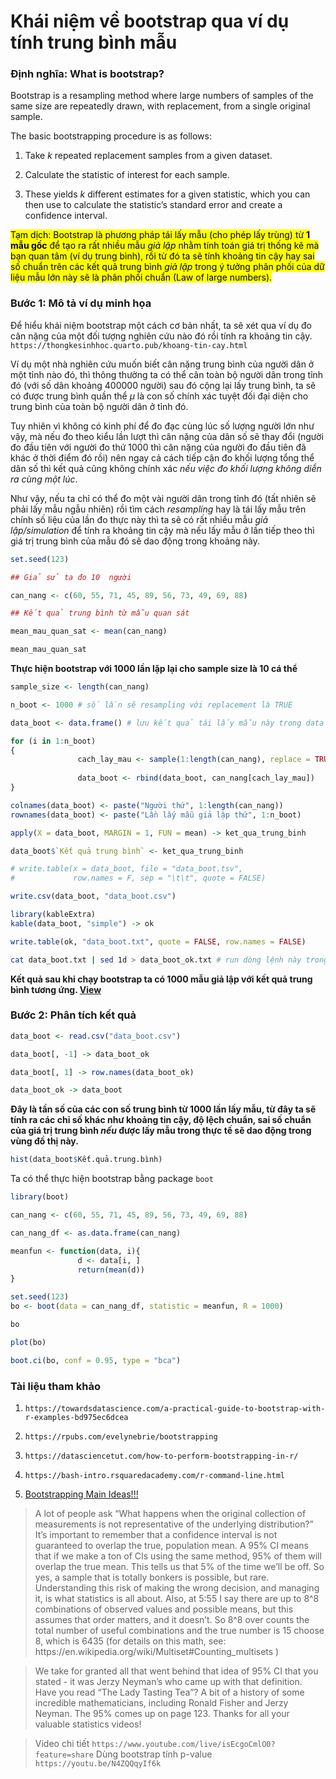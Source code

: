 # <b>Khái niệm về bootstrap qua ví dụ tính trung bình mẫu</b> 

### **Định nghĩa: What is bootstrap?**

Bootstrap is a resampling method where large numbers of samples of the same size are repeatedly drawn, with replacement, from a single original sample.

The basic bootstrapping procedure is as follows:
              
1. Take *k* repeated replacement samples from a given dataset.

2. Calculate the statistic of interest for each sample.

3. These yields *k* different estimates for a given statistic, which you can then use to calculate the statistic’s standard error and create a confidence interval.

<mark>Tạm dịch: Bootstrap là phương pháp tái lấy mẫu (cho phép lấy trùng) từ **1 mẫu gốc** để tạo ra rất nhiều mẫu *giả lập* nhằm tính toán giá trị thống kê mà bạn quan tâm (ví dụ trung bình), rồi từ đó ta sẽ tính khoảng tin cậy hay sai số chuẩn trên các kết quả trung bình *giả lập* trong ý tưởng phân phối của dữ liệu mẫu lớn này sẽ là phân phối chuẩn (Law of large numbers).</mark> 

### **Bước 1: Mô tả ví dụ minh họa**

Để hiểu khái niệm bootstrap một cách cơ bản nhất, ta sẽ xét qua ví dụ đo cân nặng của một đối tượng nghiên cứu nào đó rồi tính ra khoảng tin cậy. `https://thongkesinhhoc.quarto.pub/khoang-tin-cay.html`

Ví dụ một nhà nghiên cứu muốn biết cân nặng trung bình của người dân ở một tỉnh nào đó, thì thông thường ta có thể cân toàn bộ người dân trong tỉnh đó (với số dân khoảng 400000 người) sau đó cộng lại lấy trung bình, ta sẽ có được trung bình quần thể $\mu$ là con số chính xác tuyệt đối đại diện cho trung bình của toàn bộ người dân ở tỉnh đó.

Tuy nhiên vì không có kinh phí để đo đạc cùng lúc số lượng người lớn như vậy, mà nếu đo theo kiểu lần lượt thì cân nặng của dân số sẽ thay đổi (người đo đầu tiên với người đo thứ 1000 thì cân nặng của người đo đầu tiên đã khác ở thời điểm đó rồi) nên ngay cả cách tiếp cận đo khối lượng tổng thể dân số thì kết quả cũng không chính xác *nếu việc đo khối lượng không diễn ra cùng một lúc*.

Như vậy, nếu ta chỉ có thể đo một vài người dân trong tỉnh đó (tất nhiên sẽ phải lấy mẫu ngẫu nhiên) rồi tìm cách *resampling* hay là tái lấy mẫu trên chính số liệu của lần đo thực này thì ta sẽ có rất nhiều mẫu *giả lập/simulation* để tính ra khoảng tin cậy mà nếu lấy mẫu ở lần tiếp theo thì giá trị trung bình của mẫu đó sẽ dao động trong khoảng này.

```r
set.seed(123)

## Giả sử ta đo 10  người

can_nang <- c(60, 55, 71, 45, 89, 56, 73, 49, 69, 88)
```

```r
## Kết quả trung bình từ mẫu quan sát

mean_mau_quan_sat <- mean(can_nang)

mean_mau_quan_sat
```

**Thực hiện bootstrap với 1000 lần lặp lại cho sample size là 10 cá thể**

```r
sample_size <- length(can_nang)

n_boot <- 1000 # số lần sẽ resampling với replacement là TRUE

data_boot <- data.frame() # lưu kết quả tái lấy mẫu này trong data frame

for (i in 1:n_boot)
{
               cach_lay_mau <- sample(1:length(can_nang), replace = TRUE)
               
               data_boot <- rbind(data_boot, can_nang[cach_lay_mau])
}

colnames(data_boot) <- paste("Người thứ", 1:length(can_nang)) 
rownames(data_boot) <- paste("Lần lấy mẫu giả lập thứ", 1:n_boot)

apply(X = data_boot, MARGIN = 1, FUN = mean) -> ket_qua_trung_binh

data_boot$`Kết quả trung bình` <- ket_qua_trung_binh

# write.table(x = data_boot, file = "data_boot.tsv", 
#             row.names = F, sep = "\t\t", quote = FALSE)

write.csv(data_boot, "data_boot.csv")

library(kableExtra)
kable(data_boot, "simple") -> ok

write.table(ok, "data_boot.txt", quote = FALSE, row.names = FALSE)
```

```bash
cat data_boot.txt | sed 1d > data_boot_ok.txt # run dòng lệnh này trong bash để bỏ dòng đầu tiên
```

**Kết quả sau khi chạy bootstrap ta có 1000 mẫu giả lập với kết quả trung bình tương ứng. [View](https://tuhocr.netlify.app/dataset/data_boot_ok.txt)**

### **Bước 2: Phân tích kết quả**

```r
data_boot <- read.csv("data_boot.csv")

data_boot[, -1] -> data_boot_ok

data_boot[, 1] -> row.names(data_boot_ok)

data_boot_ok -> data_boot
```

**Đây là tần số của các con số trung bình từ 1000 lần lấy mẫu, từ đây ta sẽ tính ra các chỉ số khác như khoảng tin cậy, độ lệch chuẩn, sai số chuẩn của giá trị trung bình *nếu* được lấy mẫu trong thực tế sẽ dao động trong vùng đồ thị này.**

```r
hist(data_boot$Kết.quả.trung.bình)
```

Ta có thể thực hiện bootstrap bằng package `boot`

```r
library(boot)

can_nang <- c(60, 55, 71, 45, 89, 56, 73, 49, 69, 88)

can_nang_df <- as.data.frame(can_nang)

meanfun <- function(data, i){
               d <- data[i, ]
               return(mean(d))   
}

set.seed(123)
bo <- boot(data = can_nang_df, statistic = meanfun, R = 1000)

bo

plot(bo)

boot.ci(bo, conf = 0.95, type = "bca")
```

### **Tài liệu tham khảo**

1. `https://towardsdatascience.com/a-practical-guide-to-bootstrap-with-r-examples-bd975ec6dcea`

2. `https://rpubs.com/evelynebrie/bootstrapping`

3. `https://datasciencetut.com/how-to-perform-bootstrapping-in-r/`

4. `https://bash-intro.rsquaredacademy.com/r-command-line.html`

5. [Bootstrapping Main Ideas!!!](https://youtu.be/Xz0x-8-cgaQ)

> A lot of people ask "What happens when the original collection of measurements is not representative of the underlying distribution?" It's important to remember that a confidence interval is not guaranteed to overlap the true, population mean. A 95% CI means that if we make a ton of CIs using the same method, 95% of them will overlap the true mean. This tells us that 5% of the time we'll be off. So yes, a sample that is totally bonkers is possible, but rare. Understanding this risk of making the wrong decision, and managing it, is what statistics is all about.
Also, at 5:55 I say there are up to 8^8 combinations of observed values and possible means, but this assumes that order matters, and it doesn't. So 8^8 over counts the total number of useful combinations and the true number is 15 choose 8, which is 6435 (for details on this math, see: https://en.wikipedia.org/wiki/Multiset#Counting_multisets )

>We take for granted all that went behind that idea of 95% CI that you stated - it was Jerzy Neyman's who came up with that definition. Have you read "The Lady Tasting Tea"? A bit of a history of some incredible mathematicians, including Ronald Fisher and Jerzy Neyman. The 95% comes up on page 123. Thanks for all your valuable statistics videos!

> Video chi tiết `https://www.youtube.com/live/isEcgoCmlO0?feature=share`
> Dùng bootstrap tính p-value `https://youtu.be/N4ZQQqyIf6k`